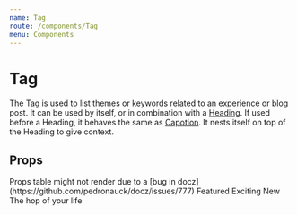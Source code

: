 ```yaml
---
name: Tag
route: /components/Tag
menu: Components
---
```



# Tag

The Tag is used to list themes or keywords related to an experience or blog post.
It can be used by itself, or in combination with a [Heading](/components/Heading). If used before a Heading, it behaves the same as [Capotion](/components/Caption). It nests itself on top of the Heading to give context.

## Props

<Props of={Tag} />
Props table might not render due to a [bug in docz](https://github.com/pedronauck/docz/issues/777)
<Playground>
  <Tag>Featured</Tag>
  <Tag>Exciting</Tag>
  <Tag>New</Tag>
  <Heading as="h3">The hop of your life</Heading>
</Playground>

